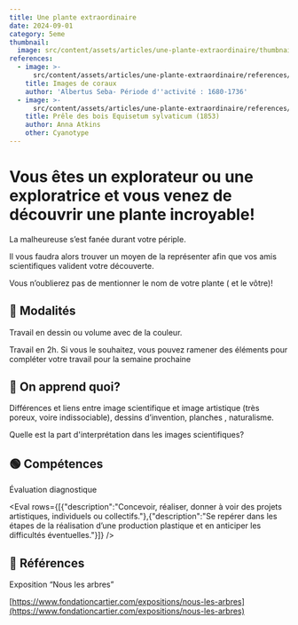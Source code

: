 ```yaml
---
title: Une plante extraordinaire
date: 2024-09-01
category: 5eme
thumbnail:
  image: src/content/assets/articles/une-plante-extraordinaire/thumbnail/image.webp
references:
  - image: >-
      src/content/assets/articles/une-plante-extraordinaire/references/0/image.jpg
    title: Images de coraux
    author: 'Albertus Seba- Période d''activité : 1680-1736'
  - image: >-
      src/content/assets/articles/une-plante-extraordinaire/references/1/image.jpg
    title: Prêle des bois Equisetum sylvaticum (1853)
    author: Anna Atkins
    other: Cyanotype
---
```

# Vous êtes un explorateur ou une exploratrice et vous venez de découvrir une plante **incroyable**! 

La malheureuse s’est fanée durant votre périple.

Il vous faudra alors trouver un moyen de la représenter afin que vos amis scientifiques valident votre découverte. 

Vous n’oublierez pas de mentionner le nom de votre plante ( et le vôtre)!

## **🧐 Modalités**

Travail en dessin ou volume avec de la couleur.

Travail en 2h. Si vous le souhaitez, vous pouvez ramener des éléments pour compléter votre travail pour la semaine prochaine

## 🤔 **On apprend quoi?** 

Différences et liens entre image scientifique et image artistique (très poreux, voire indissociable), dessins d’invention, planches , naturalisme.

Quelle est la part d'interprétation dans les images scientifiques?

## 🟢 Compétences

Évaluation diagnostique

<Eval rows={[{"description":"Concevoir, réaliser, donner à voir des projets artistiques, individuels ou collectifs."},{"description":"Se repérer dans les étapes de la réalisation d’une production plastique et en anticiper les difficultés éventuelles."}]} />

## 👀 **Références**

Exposition “Nous les arbres”

[https://www.fondationcartier.com/expositions/nous-les-arbres](https://www.fondationcartier.com/expositions/nous-les-arbres)
